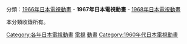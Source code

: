 {{Catnav|頁面分類|...|動畫影集|日本電視動畫|每年日本電視動畫}}
{{Catnav|頁面分類|...|日本电视节目|日本電視動畫|每年日本電視動畫}}

分類：[[:Category:1966年日本電視動畫|1966年日本電視動畫]] - '''1967年日本電視動畫''' - [[:Category:1968年日本電視動畫|1968年日本電視動畫]]

本分類收錄所有{{PAGENAME}}。

{{CategoryTOC}}

[[Category:各年日本電視動畫|Category:各年日本電視動畫]]
[[Category:1967年日本動畫作品|電視]]
[[Category:1967年日本電視節目|動畫]]
[[Category:1960年代日本電視動畫|Category:1960年代日本電視動畫]]